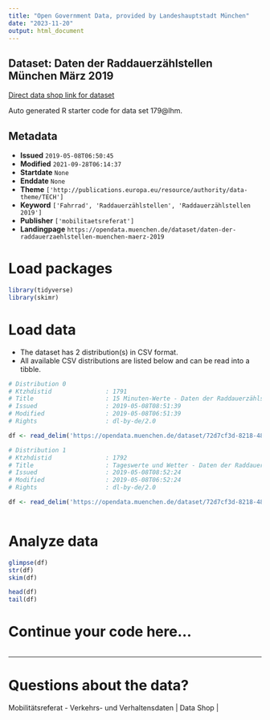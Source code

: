 ```yaml
---
title: "Open Government Data, provided by Landeshauptstadt München"
date: "2023-11-20"
output: html_document
---
```


## Dataset: Daten der Raddauerzählstellen München März 2019

[Direct data shop link for dataset](https://opendata.muenchen.de/dataset/daten-der-raddauerzaehlstellen-muenchen-maerz-2019)

Auto generated R starter code for data set 179@lhm.

## Metadata

- **Issued** `2019-05-08T06:50:45`
- **Modified** `2021-09-28T06:14:37`
- **Startdate** `None`
- **Enddate** `None`
- **Theme** `['http://publications.europa.eu/resource/authority/data-theme/TECH']`
- **Keyword** `['Fahrrad', 'Raddauerzählstellen', 'Raddauerzählstellen 2019']`
- **Publisher** `['mobilitaetsreferat']`
- **Landingpage** `https://opendata.muenchen.de/dataset/daten-der-raddauerzaehlstellen-muenchen-maerz-2019`


# Load packages

```r

library(tidyverse)
library(skimr)

```

# Load data

-   The dataset has 2 distribution(s) in CSV format.
-   All available CSV distributions are listed below and can be read into a tibble.

```r

# Distribution 0
# Ktzhdistid               : 1791
# Title                    : 15 Minuten-Werte - Daten der Raddauerzählstellen München März 2019
# Issued                   : 2019-05-08T08:51:39
# Modified                 : 2019-05-08T06:51:39
# Rights                   : dl-by-de/2.0

df <- read_delim('https://opendata.muenchen.de/dataset/72d7cf3d-8218-4895-b928-699c0a200885/resource/f77c81aa-dccc-43d4-9fb6-d53c4aa0487c/download/rad20190315min.csv')

# Distribution 1
# Ktzhdistid               : 1792
# Title                    : Tageswerte und Wetter - Daten der Raddauerzählstellen München März 2019
# Issued                   : 2019-05-08T08:52:24
# Modified                 : 2019-05-08T06:52:24
# Rights                   : dl-by-de/2.0

df <- read_delim('https://opendata.muenchen.de/dataset/72d7cf3d-8218-4895-b928-699c0a200885/resource/f1b65131-95ca-43dd-bbb0-56d300ee6331/download/rad201903tage.csv')



```

# Analyze data

```r

glimpse(df)
str(df)
skim(df)

head(df)
tail(df)

```

# Continue your code here...

```r

```

------------------------------------------------------------------------

# Questions about the data?

Mobilitätsreferat - Verkehrs- und Verhaltensdaten | Data Shop | 
